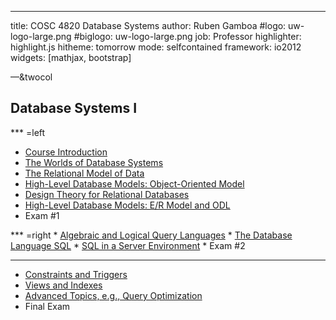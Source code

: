 ---

title:        COSC 4820 Database Systems
author:       Ruben Gamboa
#logo:         uw-logo-large.png
#biglogo:      uw-logo-large.png
job:          Professor
highlighter:  highlight.js
hitheme:      tomorrow
mode:         selfcontained
framework:    io2012
widgets:      [mathjax, bootstrap]

---&twocol

<style>
.title-slide {
     background-color: #EDE0CF; /* CBE7A5; #EDE0CF; ; #CA9F9D*/
     background-image: url(assets/img/uw-logo-large.png);
     background-repeat: no-repeat;
     background-position: center top;
   }
</style>

## Database Systems I


*** =left

* [Course Introduction](ch00-introduction.html)
* [The Worlds of Database Systems](ch01-worlds-of-dbms.html)
* [The Relational Model of Data](ch02-relational-model.html)
* [High-Level Database Models: Object-Oriented Model](ch04a-object-oriented-model.html)
* [Design Theory for Relational Databases](ch03-design-theory.html)
* [High-Level Database Models: E/R Model and ODL](ch04-high-level-models.html)
* Exam #1

<!-- 
* [Exam #1 Results](2017/exam1-results.html) 
-->


*** =right
* [Algebraic and Logical Query Languages](ch05-query-languages.html)
* [The Database Language SQL](ch06-sql.html)
* [SQL in a Server Environment](ch09-db-programming.html)
* Exam #2

<!-- 
* [Exam #2 Results](2017/exam2-results.html) 
-->


<hr>

* [Constraints and Triggers](ch07-constraints-triggers.html)
* [Views and Indexes](ch08-views-indexes.html)
* [Advanced Topics, e.g., Query Optimization](cha2-optimizer.html)
* Final Exam

<!--

<hr>

* [Introduction to NoSQL](cha1-nosql.html)

<hr>
* [Final Exam Results](2016/exam3-results.html)

<hr>
* [Advanced Topics in Relational Databases](ch10-adv-topics.html)
-->




